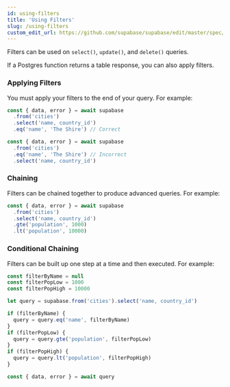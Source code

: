 ```yaml
---
id: using-filters
title: 'Using Filters'
slug: /using-filters
custom_edit_url: https://github.com/supabase/supabase/edit/master/spec/supabase_js_v2_legacy.yml
---
```



Filters can be used on `select()`, `update()`, and `delete()` queries.

If a Postgres function returns a table response, you can also apply filters.

### Applying Filters

You must apply your filters to the end of your query. For example:

```js
const { data, error } = await supabase
  .from('cities')
  .select('name, country_id')
  .eq('name', 'The Shire') // Correct

const { data, error } = await supabase
  .from('cities')
  .eq('name', 'The Shire') // Incorrect
  .select('name, country_id')
```

### Chaining

Filters can be chained together to produce advanced queries. For example:

```js
const { data, error } = await supabase
  .from('cities')
  .select('name, country_id')
  .gte('population', 1000)
  .lt('population', 10000)
```

### Conditional Chaining

Filters can be built up one step at a time and then executed. For example:

```js
const filterByName = null
const filterPopLow = 1000
const filterPopHigh = 10000

let query = supabase.from('cities').select('name, country_id')

if (filterByName) {
  query = query.eq('name', filterByName)
}
if (filterPopLow) {
  query = query.gte('population', filterPopLow)
}
if (filterPopHigh) {
  query = query.lt('population', filterPopHigh)
}

const { data, error } = await query
```
